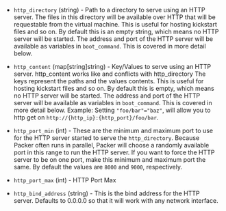 <!-- Code generated from the comments of the HTTPConfig struct in multistep/commonsteps/http_config.go; DO NOT EDIT MANUALLY -->

- `http_directory` (string) - Path to a directory to serve using an HTTP server. The files in this
  directory will be available over HTTP that will be requestable from the
  virtual machine. This is useful for hosting kickstart files and so on.
  By default this is an empty string, which means no HTTP server will be
  started. The address and port of the HTTP server will be available as
  variables in `boot_command`. This is covered in more detail below.

- `http_content` (map[string]string) - Key/Values to serve using an HTTP server. http_content works like and
  conflicts with http_directory The keys represent the paths and the values
  contents. This is useful for hosting kickstart files and so on. By
  default this is empty, which means no HTTP server will be started. The
  address and port of the HTTP server will be available as variables in
  `boot_command`. This is covered in more detail below. Example: Setting
  `"foo/bar"="baz"`, will allow you to http get on
  `http://{http_ip}:{http_port}/foo/bar`.

- `http_port_min` (int) - These are the minimum and maximum port to use for the HTTP server
  started to serve the `http_directory`. Because Packer often runs in
  parallel, Packer will choose a randomly available port in this range to
  run the HTTP server. If you want to force the HTTP server to be on one
  port, make this minimum and maximum port the same. By default the values
  are `8000` and `9000`, respectively.

- `http_port_max` (int) - HTTP Port Max

- `http_bind_address` (string) - This is the bind address for the HTTP server. Defaults to 0.0.0.0 so that
  it will work with any network interface.

<!-- End of code generated from the comments of the HTTPConfig struct in multistep/commonsteps/http_config.go; -->
